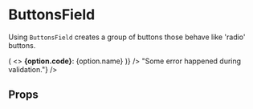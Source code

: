 
<Meta title="ButtonsField" />

# ButtonsField

Using `ButtonsField` creates a group of buttons those behave like 'radio' buttons.

<Canvas>
  <Story name="Default">
    <Field
      component={ButtonsField}
      name="buttonsField.default"
      options={[
        { code: "male", name: "Мужской" },
        { code: "female", name: "Женский" },
      ]}
    />
  </Story>
</Canvas>

<Canvas>
  <Story name="Non-block">
    <Field
      block={false}
      component={ButtonsField}
      name="buttonsField.nonBlock"
      options={[
        { code: "male", name: "Мужской" },
        { code: "female", name: "Женский" },
      ]}
    />
  </Story>
</Canvas>

<Canvas>
  <Story name="Disabled">
    <Field
      component={ButtonsField}
      disabled
      name="buttonsField.disabled"
      options={[
        { code: "male", name: "Мужской" },
        { code: "female", name: "Женский" },
      ]}
    />
  </Story>
</Canvas>

<Canvas>
  <Story name="Read-only">
    <Field
      component={ButtonsField}
      name="buttonsField.readOnly"
      options={[
        { code: "male", name: "Мужской" },
        { code: "female", name: "Женский" },
      ]}
      readOnly
    />
  </Story>
</Canvas>

<Canvas>
  <Story name="With renderButtonName">
    <Field
      component={ButtonsField}
      name="buttonsField.withRenderButtonName"
      options={[
        { code: "male", name: "Мужской" },
        { code: "female", name: "Женский" },
      ]}
      renderButtonName={(option) => (
        <>
          <b>{option.code}</b>: {option.name}
        </>
      )}
    />
  </Story>
</Canvas>

<Canvas>
  <Story name="Vertical">
    <Field
      component={ButtonsField}
      name="buttonsField.vertical"
      options={[
        { code: "male", name: "Мужской" },
        { code: "female", name: "Женский" },
      ]}
      vertical
    />
  </Story>
</Canvas>

<Canvas>
  <Story name="True or false">
    <Field
      component={ButtonsField}
      name="buttonsField.trueFalse"
      options={[
        { code: true, name: "Да" },
        { code: false, name: "Нет" },
      ]}
      trueFalse
    />
  </Story>
</Canvas>

<Canvas>
  <Story name="With validation error">
    <Field
      component={ButtonsField}
      name="buttonsField.withError"
      options={[
        { code: "male", name: "Мужской" },
        { code: "female", name: "Женский" },
      ]}
      validate={() => "Some error happened during validation."}
    />
  </Story>
</Canvas>

## Props

<ArgsTable of={ButtonsField} />
